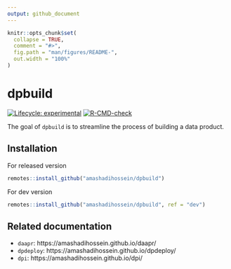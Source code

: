 ```yaml
---
output: github_document
---
```


<!-- README.md is generated from README.Rmd. Please edit that file -->

```r
knitr::opts_chunk$set(
  collapse = TRUE,
  comment = "#>",
  fig.path = "man/figures/README-",
  out.width = "100%"
)
```

# dpbuild

<!-- badges: start -->
[![Lifecycle: experimental](https://img.shields.io/badge/lifecycle-experimental-orange.svg)](https://lifecycle.r-lib.org/articles/stages.html#experimental)
[![R-CMD-check](https://github.com/amashadihossein/dpbuild/workflows/R-CMD-check/badge.svg)](https://github.com/amashadihossein/dpbuild/actions)
<!-- badges: end -->

The goal of `dpbuild` is to streamline the process of building a data product.

## Installation

For released version

``` r
remotes::install_github("amashadihossein/dpbuild")
```

For dev version

``` r
remotes::install_github("amashadihossein/dpbuild", ref = "dev")
```

## Related documentation

- `daapr`: https://amashadihossein.github.io/daapr/
- `dpdeploy`: https://amashadihossein.github.io/dpdeploy/
- `dpi`: https://amashadihossein.github.io/dpi/
